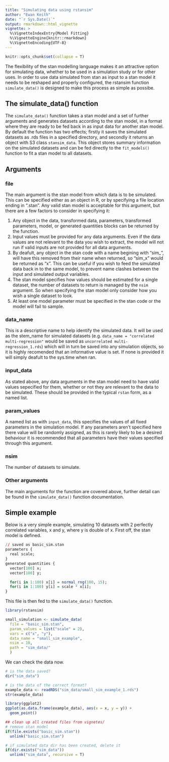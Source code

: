 ```yaml
---
title: "Simulating data using rstansim"
author: "Ewan Keith"
date: "`r Sys.Date()`"
output: rmarkdown::html_vignette
vignette: >
  %\VignetteIndexEntry{Model Fitting}
  %\VignetteEngine{knitr::rmarkdown}
  %\VignetteEncoding{UTF-8}
---
```

```r
knitr::opts_chunk$set(collapse = T)
```

The flexibility of the stan modelling language makes it an attractive option for simulating data, whether to be used in a simulation study or for other uses. In order to use data simulated from stan as input to a stan model it needs to be reshaped and properly configured, the rstansim function `simulate_data()` is designed to make this process as simple as possibe.

## The simulate_data() function

The `simulate_data()` function takes a stan model and a set of further arguments and generates datasets according to the stan model, in a format where they are ready to be fed back in as input data for another stan model. By default the function has two effects; firstly it saves the simulated datasets as .rds files in a specified directory, and secondly it returns an object with S3 class `stansim_data`. This object stores summary information on the simulated datasets and can be fed directly to the `fit_models()` function to fit a stan model to all datasets.

## Arguments

### file

The main argument is the stan model from which data is to be simulated. This can be specified either as an object in R, or by specifying a file location ending in ".stan". Any valid stan model is acceptable for this argument, but there are a few factors to consider in specifying it:

1. Any object in the data, transformed data, parameters, transformed parameters, model, or generated quantities blocks can be returned by the function.
2. Input values must be provided for any data arguments. Even if the data values are not relevant to the data you wish to extract, the model will not run if valid inputs are not provided for all data arguments.
3. By deafult, any object in the stan code with a name begining with "sim_", will have this removed from their name when returned, so "sim_x" would be returned as "x". This can be useful if you wish to feed the simulated data back in to the same model, to prevent name clashes between the input and simulated output variables.
4. The stan model specifies how values should be estimated for a single dataset, the number of datasets to return is managed by the `nsim` argument. So when specifying the stan model only consider how you wish a single dataset to look.
5. At least one model parameter must be specified in the stan code or the model will fail to sample.

### data_name

This is a descriptive name to help identify the simulated data. It will be used as the stem_name for simulated datasets (e.g. `data_name = "correlated multi-regression"` would be saved as `uncorrelated multi-regression_1.rds`) which will in turn be saved into any simulation objects, so it is highly recomended that an informative value is set. If none is provided it will simply deafult to the sys.time when ran.

### input_data

As stated above, any data arguments in the stan model need to have valid values sepecified for them, whether or not they are relevant to the data to be simulated. These should be provided in the typical `rstan` form, as a named list.

### param_values

A named list as with `input_data`, this specifies the values of all fixed parameters in the simulation model. If any parameters aren't specified here there value will be randomly assigned, as this is rarely likely to be a desired behaviour it is recommended that all parameters have their values specified through this argument.

### nsim

The number of datasets to simulate.

### Other arguments

The main arguments for the function are covered above, further detail can be found in the `simulate_data()` function documentation.

## Simple example

Below is a very simple example, simulating 10 datasets with 2 perfectly correlated variables, x and y, where y is double of x. First off, the stan model is defined.

```R
// saved as basic_sim.stan
parameters {
  real scale;
}
generated quantities {
  vector[100] x; 
  vector[100] y; 

  for(i in 1:100) x[i] = normal_rng(100, 15);
  for(i in 1:100) y[i] = scale * x[i];
}
```

This file is then fed to the `simulate_data()` function.

```R
library(rstansim)

small_simulation <- simulate_data(
  file = "basic_sim.stan", 
  param_values = list("scale" = 2),
  vars = c("x", "y"),
  data_name = "small_sim_example",
  nsim = 10,
  path = "sim_data/"
  )
```

We can check the data now.

```R
# is the data saved?
dir("sim_data")

# is the data of the correct format?
example_data <- readRDS("sim_data/small_sim_example_1.rds")
str(example_data)

library(ggplot2)
ggplot(as.data.frame(example_data), aes(x = x, y = y)) + 
  geom_point()

```

```r
## clean up all created files from vignetes/
# remove stan model
if(file.exists("basic_sim.stan"))
  unlink("basic_sim.stan")

# if simulated data dir has been created, delete it
if(dir.exists("sim_data"))
  unlink("sim_data", recursive = T)
```
